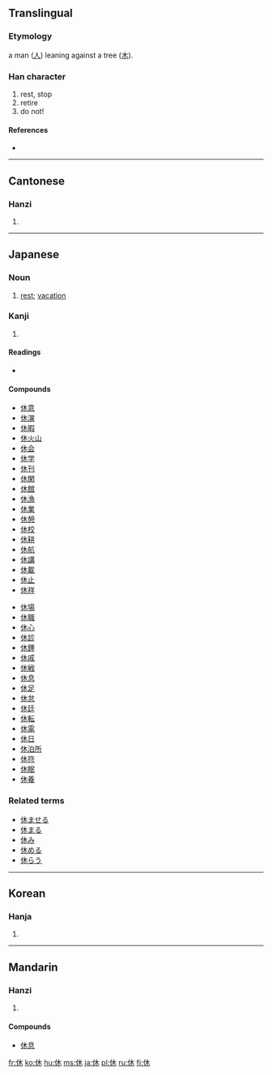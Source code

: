 ==Translingual==
{{stroke order|strokes=6}}

===Etymology===
{{Han compound|人|木|ls=ic}}

a man ([[人]]) leaning against a tree ([[木]]).

===Han character===
{{Han char|rn=9|rad=人|as=04|sn=6|four=2429<sub>0</sub>|canj=人木 (OD)|ids=⿰[[亻]][[木]]}}

# rest, stop
# retire
# do not!

====References====
* {{Han ref|kx=0096.020|dkj=00440|dj=0203.020|hdz=10117.180|uh=4F11|ud=20241|bh=A5F0|bd=42480}}

----

==Cantonese==

===Hanzi===
{{yue-hanzi|jyut=|y=yau1}}

# {{defn|Cantonese}}

----

==Japanese==
{{ja-see-also|休する}}

===Noun===
{{ja-noun|k|hira=きゅう|rom=kyū}}

# [[rest]]; [[vacation]]

===Kanji===
{{ja-kanji|grade=1|rs=人04}}

# {{defn|Japanese}}

====Readings====
* {{ja-readings|on=[[きゅう]] ([[kyū]]), [[く]] ([[ku]])|kun=[[やすむ]] ([[休む]], [[yasumu]]), [[いこう]] ([[ikou]]), [[やめる]] ([[yameru]])|nanori=[[やすみ]] ([[yasumi]])}}

====Compounds====
{{top2}}
* [[休意]]
* [[休演]]
* [[休暇]]
* [[休火山]]
* [[休会]]
* [[休学]]
* [[休刊]]
* [[休閑]]
* [[休館]]
* [[休漁]]
* [[休業]]
* [[休憩]]
* [[休校]]
* [[休耕]]
* [[休航]]
* [[休講]]
* [[休載]]
* [[休止]]
* [[休祥]]
{{mid2}}
* [[休場]]
* [[休職]]
* [[休心]]
* [[休診]]
* [[休錘]]
* [[休戚]]
* [[休戦]]
* [[休息]]
* [[休足]]
* [[休怠]]
* [[休廷]]
* [[休転]]
* [[休電]]
* [[休日]]
* [[休泊所]]
* [[休符]]
* [[休眠]]
* [[休養]]
{{bottom}}

===Related terms===
* [[休ませる]]
* [[休まる]]
* [[休み]]
* [[休める]]
* [[休らう]]

----

==Korean==

===Hanja===
{{ko-hanja|hangeul=휴|eumhun=쉴|rv=hyu|mr=hyu}}

# {{defn|Korean}}

----

==Mandarin==

===Hanzi===
{{cmn-hanzi|pin=[[xiū]] ([[xiu1]])|wg=hsiu<sup>1</sup>}}

# {{defn|Mandarin}}

====Compounds====
* [[休息]]

[[fr:休]]
[[ko:休]]
[[hu:休]]
[[ms:休]]
[[ja:休]]
[[pl:休]]
[[ru:休]]
[[fi:休]]
